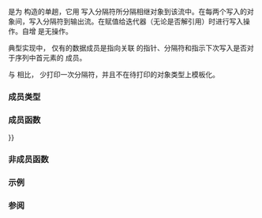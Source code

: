 {{cpp/experimental/title|ostream_joiner}}
{{cpp/experimental/lib extensions 2/ostream joiner/navbar}}
{{ddcl|header=experimental/iterator|since=libfund_ts_2|1=
template&lt;
    class DelimT,
    class CharT = char,
    class Traits = std::char_traits&lt;CharT&gt;
&gt;
class ostream_joiner;
}}

{{tt|std::experimental::ostream_joiner}} 是为 {{lc|std::basic_ostream}} 构造的单趟{{named req|OutputIterator}}，它用 {{tt|operator&lt;&lt;}} 写入分隔符所分隔相继对象到该流中。在每两个写入的对象间，写入分隔符到输出流。在赋值给迭代器（无论是否解引用）时进行写入操作。自增 {{tt|ostream_joiner}} 是无操作。

典型实现中，{{tt|ostream_joiner}} 仅有的数据成员是指向关联 {{tt|std::basic_ostream}} 的指针、分隔符和指示下次写入是否对于序列中首元素的 {{c/core|bool}} 成员。

与 {{lc|std::ostream_iterator}} 相比，{{tt|ostream_joiner}} 少打印一次分隔符，并且不在待打印的对象类型上模板化。

===成员类型===
{{dsc begin}}
{{dsc hitem |成员类型|定义}}
{{dsc|{{tt|char_type}}|{{tt|CharT}}}}
{{dsc|{{tt|traits_type}}|{{tt|Traits}}}}
{{dsc|{{tt|ostream_type}}|{{c|std::basic_ostream&lt;CharT, Traits&gt;}}}}
{{dsc|{{tt|value_type}}|{{c|void}}}}
{{dsc|{{tt|difference_type}}|{{c|void}}}}
{{dsc|{{tt|pointer}}|{{c|void}}}}
{{dsc|{{tt|reference}}|{{c|void}}}}
{{dsc|{{tt|iterator_category}}|{{c|std::output_iterator_tag}}}}
{{dsc end}}

===成员函数===
{{dsc begin}}
{{dsc inc|cpp/experimental/ostream_joiner/dsc constructor}}
{{dsc inc|cpp/experimental/ostream_joiner/dsc destructor}}
{{dsc inc|cpp/experimental/ostream_joiner/dsc operator{{=}}}}
{{dsc inc|cpp/experimental/ostream_joiner/dsc operator*}}
{{dsc inc|cpp/experimental/ostream_joiner/dsc operator_arith}}
{{dsc end}}

===非成员函数===
{{dsc begin}}
{{dsc inc|cpp/experimental/ostream_joiner/dsc make_ostream_joiner}}
{{dsc end}}

===示例===
{{example
|
|code=
#include &lt;algorithm&gt;
#include &lt;experimental/iterator&gt;
#include &lt;iostream&gt;
#include &lt;iterator&gt;

int main()
{
    int i[] = {1, 2, 3, 4, 5};
    std::copy(std::begin(i),
              std::end(i),
              std::experimental::make_ostream_joiner(std::cout, ", "));
}
 | output=
1, 2, 3, 4, 5
}}

===参阅===
{{dsc begin}}
{{dsc inc|cpp/iterator/dsc ostreambuf_iterator}}
{{dsc inc|cpp/iterator/dsc ostream_iterator}}
{{dsc inc|cpp/iterator/dsc istream_iterator}}
{{dsc end}}

{{langlinks|en|ru}}